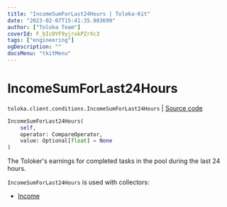 ```yaml
---
title: "IncomeSumForLast24Hours | Toloka-Kit"
date: "2023-02-07T15:41:35.983699"
author: ["Toloka Team"]
coverId: F_bIcOYF9yjrxkPZrXc3
tags: ["engineering"]
ogDescription: ""
docsMenu: "tkitMenu"
---
```


# IncomeSumForLast24Hours
`toloka.client.conditions.IncomeSumForLast24Hours` | [Source code](https://github.com/Toloka/toloka-kit/blob/v1.1.3/src/client/conditions.py#L217)

```python
IncomeSumForLast24Hours(
    self,
    operator: CompareOperator,
    value: Optional[float] = None
)
```

The Toloker's earnings for completed tasks in the pool during the last 24 hours.

`IncomeSumForLast24Hours` is used with collectors:
- [Income](/docs-new/toloka-kit/reference/toloka.client.collectors.Income)
